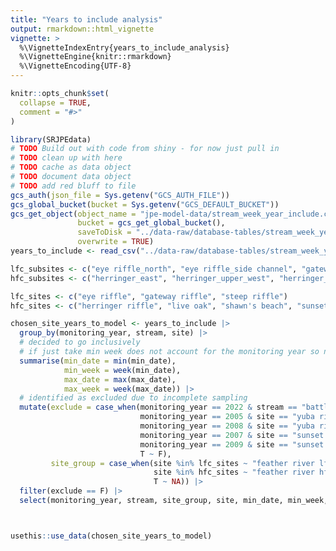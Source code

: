 ```yaml
---
title: "Years to include analysis"
output: rmarkdown::html_vignette
vignette: >
  %\VignetteIndexEntry{years_to_include_analysis}
  %\VignetteEngine{knitr::rmarkdown}
  %\VignetteEncoding{UTF-8}
---
```


```r
knitr::opts_chunk$set(
  collapse = TRUE,
  comment = "#>"
)
```

```r
library(SRJPEdata)
# TODO Build out with code from shiny - for now just pull in 
# TODO clean up with here 
# TODO cache as data object 
# TODO document data object 
# TODO add red bluff to file 
gcs_auth(json_file = Sys.getenv("GCS_AUTH_FILE"))
gcs_global_bucket(bucket = Sys.getenv("GCS_DEFAULT_BUCKET")) 
gcs_get_object(object_name = "jpe-model-data/stream_week_year_include.csv",
               bucket = gcs_get_global_bucket(),
               saveToDisk = "../data-raw/database-tables/stream_week_year_include.csv",
               overwrite = TRUE)
years_to_include <- read_csv("../data-raw/database-tables/stream_week_year_include.csv")

lfc_subsites <- c("eye riffle_north", "eye riffle_side channel", "gateway main 400' up river", "gateway_main1", "gateway_rootball", "gateway_rootball_river_left", "#steep riffle_rst", "steep riffle_10' ext", "steep side channel")
hfc_subsites <- c("herringer_east", "herringer_upper_west", "herringer_west", "live oak", "shawns_east", "shawns_west", "sunset east bank", "sunset west bank")

lfc_sites <- c("eye riffle", "gateway riffle", "steep riffle")
hfc_sites <- c("herringer riffle", "live oak", "shawn's beach", "sunset pumps")

chosen_site_years_to_model <- years_to_include |>
  group_by(monitoring_year, stream, site) |> 
  # decided to go inclusively 
  # if just take min week does not account for the monitoring year so need to find min date first
  summarise(min_date = min(min_date),
            min_week = week(min_date),
            max_date = max(max_date),
            max_week = week(max_date)) |> 
  # identified as excluded due to incomplete sampling
  mutate(exclude = case_when(monitoring_year == 2022 & stream == "battle creek" ~ T,
                             monitoring_year == 2005 & site == "yuba river" ~ T,
                             monitoring_year == 2008 & site == "yuba river" ~ T,
                             monitoring_year == 2007 & site == "sunset pumps" ~ T,
                             monitoring_year == 2009 & site == "sunset pumps" ~ T,
                             T ~ F),
         site_group = case_when(site %in% lfc_sites ~ "feather river lfc",
                                site %in% hfc_sites ~ "feather river hfc",
                                T ~ NA)) |> 
  filter(exclude == F) |> 
  select(monitoring_year, stream, site_group, site, min_date, min_week, max_date, max_week)



usethis::use_data(chosen_site_years_to_model)
```
